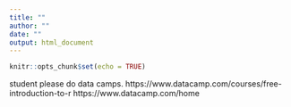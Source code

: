 ```yaml
---
title: ""
author: ""
date: ""
output: html_document
---
```


```r
knitr::opts_chunk$set(echo = TRUE)
```




student please do data camps.
https://www.datacamp.com/courses/free-introduction-to-r
https://www.datacamp.com/home



```r

```

